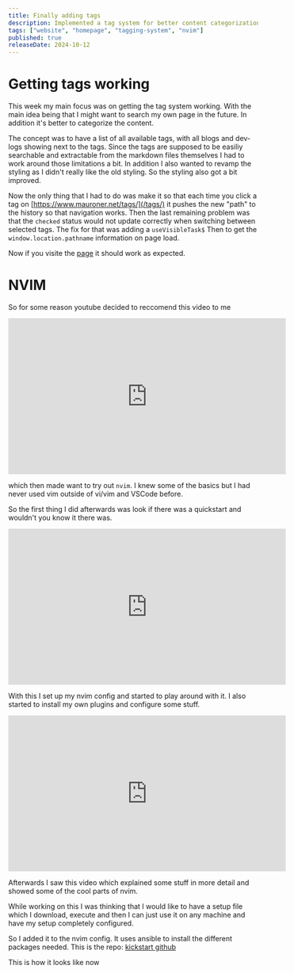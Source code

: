 ```yaml
---
title: Finally adding tags
description: Implemented a tag system for better content categorization and searchability, revamped site styling, and explored NVIM setup.
tags: ["website", "homepage", "tagging-system", "nvim"] 
published: true
releaseDate: 2024-10-12
---
```



# Getting tags working

This week my main focus was on getting the tag system working.
With the main idea being that I might want to search my own page in the future. In addition it's better to categorize the content.

The concept was to have a list of all available tags, with all blogs and dev-logs showing next to the tags.
Since the tags are supposed to be easiliy searchable and extractable from the markdown files themselves I had to work around those limitations a bit. 
In addition I also wanted to revamp the styling as I didn't really like the old styling. So the styling also got a bit improved.

Now the only thing that I had to do was make it so that each time you click a tag on 
[https://www.mauroner.net/tags/](/tags/) it pushes the new "path" to the history so that navigation works. 
Then the last remaining problem was that the `checked` status would not update correctly when switching between selected tags. 
The fix for that was adding a `useVisibleTask$`  Then 
to get the `window.location.pathname` information  on page load. 

Now if you visite the [page](/tags/) it should work as expected.

<TagsExample alt="Show the tags page that was described above"/>

# NVIM


So for some reason youtube decided to reccomend this video to me

<iframe width="560" height="315" src="https://www.youtube-nocookie.com/embed/yY9ppNh8DnU?si=g71t1q6J0EY1jtkB" title="YouTube video player" frameborder="0" allow="accelerometer; autoplay; clipboard-write; encrypted-media; gyroscope; picture-in-picture; web-share" referrerpolicy="strict-origin-when-cross-origin" allowfullscreen></iframe>

which then made want to try out `nvim`. I knew some of the basics but I had never used vim outside of vi/vim and VSCode before.

So the first thing I did afterwards was look if there was a quickstart and wouldn't you know it there was.
<iframe width="560" height="315" src="https://www.youtube-nocookie.com/embed/m8C0Cq9Uv9o?si=oJfznt1MA8IbDvaq" title="YouTube video player" frameborder="0" allow="accelerometer; autoplay; clipboard-write; encrypted-media; gyroscope; picture-in-picture; web-share" referrerpolicy="strict-origin-when-cross-origin" allowfullscreen></iframe>

With this I set up my nvim config and started to play around with it. I also started to install my own plugins and configure some stuff.

<iframe width="560" height="315" src="https://www.youtube-nocookie.com/embed/2ipasAxK5H8?si=shWyWY3MOsTcTPs5" title="YouTube video player" frameborder="0" allow="accelerometer; autoplay; clipboard-write; encrypted-media; gyroscope; picture-in-picture; web-share" referrerpolicy="strict-origin-when-cross-origin" allowfullscreen></iframe>

Afterwards I saw this video which explained some stuff in more detail and showed some of the cool parts of nvim.

While working on this I was thinking that I would like to have a setup file which I download, execute and then I can just use it on any machine and have my setup completely configured.

So I added it to the nvim config. It uses ansible to install the different packages needed. 
This is the repo: [kickstart github](https://github.com/MaximilianMauroner/kickstart.nvim)

This is how it looks like now
<Nvim alt="how my nvim looks now"/>
